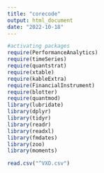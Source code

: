 ```yaml
---
title: "corecode"
output: html_document
date: "2022-10-18"
---
```

```r
#activating packages
require(PerformanceAnalytics)
require(timeSeries)
require(quantstrat)
require(xtable)
require(kableExtra)
require(FinancialInstrument)
require(blotter)
require(quantmod)
library(lubridate)
library(dplyr)
library(tidyr)
library(readr)
library(readxl)
library(fmdates)
library(zoo)
library(moments)
```

```r
read.csv("^VXO.csv")
```









